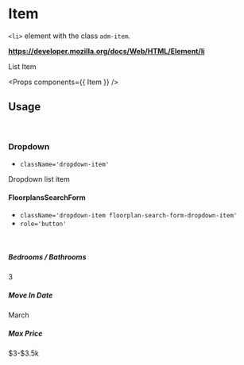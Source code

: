 <!-- Packages -->

<!-- Components -->

# Item

`<li>` element with the class `adm-item`. 

**https://developer.mozilla.org/docs/Web/HTML/Element/li**

<Preview>
  <Item>
    List Item
  </Item>
</Preview>

<Props components={{ Item }} />

## Usage

<br/>

### Dropdown

- `className='dropdown-item'`

<Preview>
  <Item className='dropdown-item'>
    Dropdown list item
  </Item>
</Preview>

#### FloorplansSearchForm

- `className='dropdown-item floorplan-search-form-dropdown-item'`
- `role='button'`

<br/>

##### Bedrooms / Bathrooms

<Preview>
  <Item
    className='dropdown-item floorplan-search-form-dropdown-item'
    role='button'
  >
    3
  </Item>
</Preview>

##### Move In Date

<Preview>
  <Item
    className='dropdown-item floorplan-search-form-dropdown-item'
    role='button'
  >
    March
  </Item>
</Preview>

##### Max Price

<Preview>
  <Item
    className='dropdown-item floorplan-search-form-dropdown-item'
    role='button'
  >
    $3-$3.5k
  </Item>
</Preview>